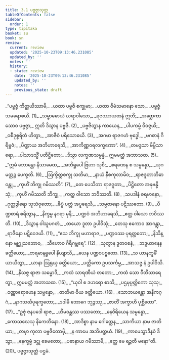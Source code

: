 ```yaml
---
title: 3.1 ပဗ္ဗဇ္ဇာသုတ္တ
tableOfContents: false
sidebar:
  order: 1
type: tipitaka
basket: su
book: sn
review:
  current: review
  updated: '2025-10-23T09:13:46.231085'
  updated_by: ''
  notes: ''
  history:
  - state: review
    date: '2025-10-23T09:13:46.231085'
    updated_by: ''
    notes: ''
    previous_state: draft
---
```



<ReviewStatus review={frontmatter.review} showDetails={true} />

<HypothesisAnnotation frontmatter={frontmatter} />

<DynamicBreadcrumb />

<Division number="408" book="sn" e="ch" v="18" p="340">

<Paragraph number="472" type="verses" book="sn">
_“ပဗ္ဗဇ္ဇံ ကိတ္တယိဿာမိ,_  
_ယထာ ပဗ္ဗဇိ စက္ခုမာ;_  
_ယထာ ဝီမံသမာနော သော,_  
_ပဗ္ဗဇ္ဇံ သမရောစယိ. (1)_  

</Paragraph>

</Division>
<Division number="409" book="sn" e="ch" v="18" p="340">

<Paragraph number="473" type="verses" book="sn">
_သမ္ဗာဓောယံ ဃရာဝါသော,_  
_ရဇဿာယတနံ ဣတိ;_  
_အဗ္ဘောကာသောဝ ပဗ္ဗဇ္ဇာ,_  
ဣတိ ဒိသွာန ပဗ္ဗဇိ. (2)_  

</Paragraph>

</Division>
<Division number="410" book="sn" e="ch" v="18" p="340">

<Paragraph number="474" type="verses" book="sn">
_ပဗ္ဗဇိတွာန ကာယေန,_  
_ပါပကမ္မံ ဝိဝဇ္ဇယိ;_  
_ဝစီဒုစ္စရိတံ ဟိတွာ,_  
_အာဇီဝံ ပရိသောဓယိ. (3)_  

</Paragraph>

</Division>
<Division number="411" book="sn" e="ch" v="18" p="340">

<Paragraph number="475" type="verses" book="sn">
_အဂမာ ရာဇဂဟံ ဗုဒ္ဓေါ,_  
_မဂဓာနံ ဂိရိဗ္ဗဇံ;_  
_ပိဏ္ဍာယ အဘိဟာရေသိ,_  
_အာကိဏ္ဏဝရလက္ခဏော”. (4)_  

</Paragraph>

</Division>
<Division number="412" book="sn" e="ch" v="18" p="340">

<Paragraph number="476" type="verses" book="sn">
_တမဒ္ဒသာ ဗိမ္ဗိသာရော,_  
_ပါသာဒသ္မိံ ပတိဋ္ဌိတော;_  
_ဒိသွာ လက္ခဏသမ္ပန္နံ,_  
ဣမမတ္ထံ အဘာသထ. (5)_  

</Paragraph>

</Division>
<Division number="413" book="sn" e="ch" v="18" p="340">

<Paragraph number="477" type="verses" book="sn">
_“ဣမံ ဘောန္တော နိသာမေထ,_  
_အဘိရူပေါ ဗြဟာ သုစိ;_  
_စရဏေန စ သမ္ပန္နော,_  
_ယုဂမတ္တဉ္စ ပေက္ခတိ. (6)_  

</Paragraph>

</Division>
<Division number="414" book="sn" e="ch" v="18" p="340">

<Paragraph number="478" type="verses" book="sn">
_ဩက္ခိတ္တစက္ခု သတိမာ,_  
_နာယံ နီစကုလာမိဝ;_  
_ရာဇဒူတာဘိဓာဝန္တု,_  
_ကုဟိံ ဘိက္ခု ဂမိဿတိ”. (7)_  

</Paragraph>

</Division>
<Division number="415" book="sn" e="ch" v="18" p="340">

<Paragraph number="479" type="verses" book="sn">
_တေ ပေသိတာ ရာဇဒူတာ,_  
_ပိဋ္ဌိတော အနုဗန္ဓိသုံ;_  
_ကုဟိံ ဂမိဿတိ ဘိက္ခု,_  
_ကတ္ထ ဝါသော ဘဝိဿတိ. (8)_  

</Paragraph>

</Division>
<Division number="416" book="sn" e="ch" v="18" p="340">

<Paragraph number="480" type="verses" book="sn">
_သပဒါနံ စရမာနော,_  
_ဂုတ္တဒွါရော သုသံဝုတော;_  
_ခိပ္ပံ ပတ္တံ အပူရေသိ,_  
_သမ္ပဇာနော ပဋိဿတော. (9)_  

</Paragraph>

</Division>
<Division number="417" book="sn" e="ch" v="18" p="340">

<Paragraph number="481" type="verses" book="sn">
_ပိဏ္ဍစာရံ စရိတွာန,_  
_နိက္ခမ္မ နဂရာ မုနိ;_  
_ပဏ္ဍဝံ အဘိဟာရေသိ,_  
_ဧတ္ထ ဝါသော ဘဝိဿတိ. (10)_  

</Paragraph>

</Division>
<Division number="418" book="sn" e="ch" v="18" p="340">

<Paragraph number="482" type="verses" book="sn">
_ဒိသွာန ဝါသူပဂတံ,_  
_တယော ဒူတာ ဥပါဝိသုံ;_  
_တေသု ဧကောဝ အာဂန္တွာ,_  
_ရာဇိနော ပဋိဝေဒယိ. (11)_  

</Paragraph>

</Division>
<Division number="419" book="sn" e="ch" v="18" p="341">

<Paragraph number="483" type="verses" book="sn">
_“ဧသ ဘိက္ခု မဟာရာဇ,_  
_ပဏ္ဍဝဿ ပုရတ္ထတော;_  
_နိသိန္နော ဗျဂ္ဃုသဘောဝ,_  
_သီဟောဝ ဂိရိဂဗ္ဘရေ”. (12)_  

</Paragraph>

</Division>
<Division number="420" book="sn" e="ch" v="18" p="341">

<Paragraph number="484" type="verses" book="sn">
_သုတွာန ဒူတဝစနံ,_  
_ဘဒ္ဒယာနေန ခတ္တိယော;_  
_တရမာနရူပေါ နိယျာသိ,_  
_ယေန ပဏ္ဍဝပဗ္ဗတော. (13)_  

</Paragraph>

</Division>
<Division number="421" book="sn" e="ch" v="18" p="341">

<Paragraph number="485" type="verses" book="sn">
_သ ယာနဘူမိံ ယာယိတွာ,_  
_ယာနာ ဩရုယှ ခတ္တိယော;_  
_ပတ္တိကော ဥပသင်္ကမ္မ,_  
_အာသဇ္ဇ နံ ဥပါဝိသိ. (14)_  

</Paragraph>

</Division>
<Division number="422" book="sn" e="ch" v="18" p="341">

<Paragraph number="486" type="verses" book="sn">
_နိသဇ္ဇ ရာဇာ သမ္မောဒိ,_  
_ကထံ သာရဏီယံ တတော;_  
_ကထံ သော ဝီတိသာရေတွာ,_  
ဣမမတ္ထံ အဘာသထ. (15)_  

</Paragraph>

</Division>
<Division number="423" book="sn" e="ch" v="18" p="341">

<Paragraph number="487" type="verses" book="sn">
_“ယုဝါ စ ဒဟရော စာသိ,_  
_ပဌမုပ္ပတ္တိကော သုသု;_  
_ဝဏ္ဏာရောဟေန သမ္ပန္နော,_  
_ဇာတိမာ ဝိယ ခတ္တိယော. (16)_  

</Paragraph>

</Division>
<Division number="424" book="sn" e="ch" v="18" p="341">

<Paragraph number="488" type="verses" book="sn">
_သောဘယန္တော အနီကဂ္ဂံ,_  
_နာဂသင်္ဃပုရက္ခတော;_  
_ဒဒါမိ ဘောဂေ ဘုဉ္ဇဿု,_  
_ဇာတိံ အက္ခာဟိ ပုစ္ဆိတော”. (17)_  

</Paragraph>

</Division>
<Division number="425" book="sn" e="ch" v="18" p="341">

<Paragraph number="489" type="verses" book="sn">
_“ဥဇုံ ဇနပဒေါ ရာဇ,_  
_ဟိမဝန္တဿ ပဿတော;_  
_ဓနဝိရိယေန သမ္ပန္နော,_  
_ကောသလေသု နိကေတိနော. (18)_  

</Paragraph>

</Division>
<Division number="426" book="sn" e="ch" v="18" p="341">

<Paragraph number="490" type="verses" book="sn">
_အာဒိစ္စာ နာမ ဂေါတ္တေန,_  
_သာကိယာ နာမ ဇာတိယာ;_  
_တမှာ ကုလာ ပဗ္ဗဇိတောမှိ,_  
_န ကာမေ အဘိပတ္ထယံ. (19)_  

</Paragraph>

</Division>
<Division number="427" book="sn" e="ch" v="18" p="341">

<Paragraph number="491" type="verses" book="sn">
_ကာမေသွာဒီနဝံ ဒိသွာ,_  
_နေက္ခမ္မံ ဒဋ္ဌု ခေမတော;_  
_ပဓာနာယ ဂမိဿာမိ,_  
_ဧတ္ထ မေ ရဉ္ဇတီ မနော”တိ. (20)_  


</Paragraph>
</Division>

<Paragraph number="492" type="center" book="sn">
ပဗ္ဗဇ္ဇာသုတ္တံ ပဌမံ.
</Paragraph>